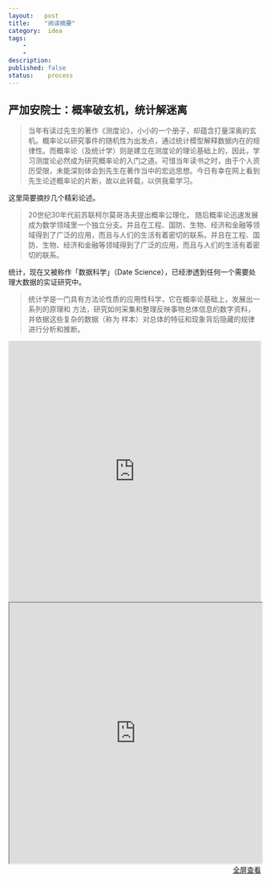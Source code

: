 ```yaml
---
layout:   post
title:    "阅读摘要"
category:  idea
tags:     
    -  
    -   
description: 
published: false
status:    process
---
```


## 严加安院士：概率破玄机，统计解迷离

> 当年有读过先生的著作《测度论》，小小的一个册子，却蕴含打量深奥的玄机。概率论以研究事件的随机性为出发点，通过统计模型解释数据内在的规律性。而概率论（及统计学）则是建立在测度论的理论基础上的，因此，学习测度论必然成为研究概率论的入门之道。可惜当年读书之时，由于个人资历受限，未能深刻体会到先生在著作当中的宏远思想。今日有幸在网上看到先生论述概率论的片断，故以此转载，以供我辈学习。

这里简要摘抄几个精彩论述。

> 20世纪30年代前苏联柯尔莫哥洛夫提出概率公理化， 随后概率论迅速发展成为数学领域里一个独立分支。并且在工程、国防、生物、经济和金融等领域得到了广泛的应用，而且与人们的生活有着密切的联系。并且在工程、国防、生物、经济和金融等领域得到了广泛的应用，而且与人们的生活有着密切的联系。

统计，现在又被称作「数据科学」（Date Science），已经渗透到任何一个需要处理大数据的实证研究中。

> 统计学是一门具有方法论性质的应用性科学，它在概率论基础上，发展出一系列的原理和 方法，研究如何采集和整理反映事物总体信息的数字资料，并依据这些复杂的数据（称为 样本）对总体的特征和现象背后隐藏的规律进行分析和推断。

<iframe 
width="100%"
height="520" 
frameborder="0" 
allowfullscreen="" 
src="http://v.qq.com/iframe/player.html?vid=n0160f3xnul&amp;width=670&amp;height=502.5&amp;auto=0" 
scrolling="no">
</iframe>

<iframe src="http://mp.weixin.qq.com/s?__biz=MzAwMzU4MjQxNg==&mid=209124230&idx=1&sn=fb1f606cba6fff280941d7c8d0957ef3#rd" 
style="width:100%; height:520px;">
</iframe>

<p style="margin-top: 0px; text-align:right;">
<a target="_blank" 
href="http://mp.weixin.qq.com/s?__biz=MzAwMzU4MjQxNg==&mid=209124230&idx=1&sn=fb1f606cba6fff280941d7c8d0957ef3#rd">
  全屏查看
</a>
</p>